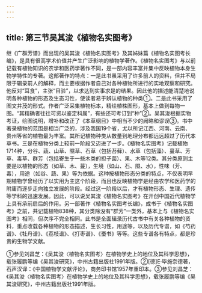 ```yaml
---
---
---
```

title: 第三节吴其浚《植物名实图考》
---



继《广群芳谱》而出现的吴其浚《植物名实图考》及其姊妹篇《植物名实图考长编》，是具有很高学术价值并产生广泛影响的植物学著作。《植物名实图考》与以前记载有植物知识的农学和医药学著作不同，是一部内容丰富并集中反映植物本身生物学特性的专著。这部著作的特点：一是此书虽采用了许多前人的资料，但并不局限于辑录前人的解释，而主要根据作者自己对各种植物所进行的实地观察和研究。他反对“耳食”，主张“目验”，以求达到实事求是的结果。因此他的描述能清楚地说明各种植物的形态及生态习性，使读者易于辨认植物的种类①。二是此书采用了图文并茂的形式。作者广泛采集植物标本，精绘植株图形，基本上做到每物一图。“其精确者往往可资以鉴定科属”，有些还可考订到“种”②。吴其浚根据实物考证，绘图说明，增补和改正了《本草纲目》中相当不少的阙略和谬误③。书中著录植物的范围是相当广泛的，涉及我国19个省，尤以所记江西、河南、云南、贵州等省的植物最为丰富。其所记植物种类从数量到地理分布都远远超过了历代本草书。三是在植物分类上较前一阶段又迈进了一步。《植物名实图考》记载植物1714种，分谷、蔬、山草、隰草、石草（包括苔藓）、水草（包括藻）、蔓草、芳草、毒草、群芳（包括寄生于一些木类的担子菌）、果、木等12类。其分类原则主要是以植物的形态（如草、木、蔓），生境（如山、石、隰、水），性味（芳、毒），用途（如谷、蔬、果）等为依据。这种按植物形态分类的特点，不仅表明早期植物学曾经历了以实用为主这个阶段，而且也反映植物学是经由农学和医药学的附庸而逐步走向独立发展的阶段。经过这一阶段以后，才有植物形态、生理、遗传等学科的迅速发展。因此，可以说吴其浚《植物名实图考》在开创中国近代植物学上具有承前启后的作用。另一部著作《植物名实图考长编》，成书于《植物名实图考》之前，共记载植物838种，其分类除没有“群芳”一类外，基本上与《植物名实图考》相同，但次序不完全相同。此书是全面辑录历代古书中有关各种植物的资料，重点收载各种植物的形态描述，生长习性，用途等，以及历代专谱，如《芍药谱》、《牡丹谱》、《荔枝谱》、《打枣谱》、《蚕书》等等。这些专谱各有特点，都是珍贵的生物学文献。

①参见刘昌芝：《吴其浚〈植物名实图考〉在植物学史上的地位及其科学思想》，载张履鹏等编《吴其浚研究》，中州古籍出版社1991年版。②[德]E·毕施奈德著，石声汉译：《中国植物学文献评论》，商务印书馆1957年重印本。③参见刘昌芝：《吴其浚〈植物名实图考〉在植物学史上的地位及其科学思想》，载张履鹏等编《吴其浚研究》，中州古籍出版社1991年版。